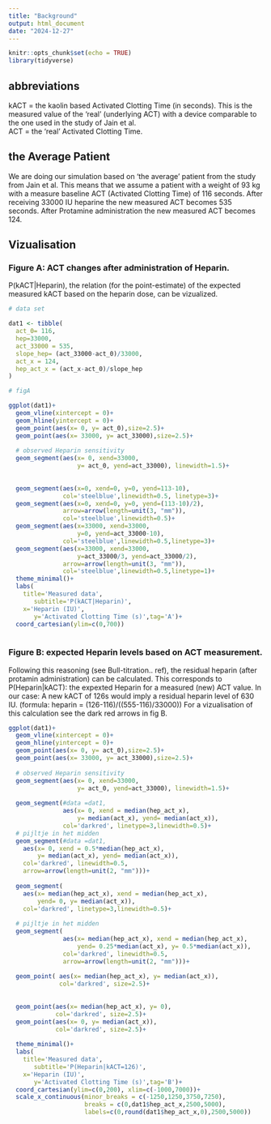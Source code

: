 ```yaml
---
title: "Background"
output: html_document
date: "2024-12-27"
---
```


```r
knitr::opts_chunk$set(echo = TRUE)
library(tidyverse)
```
## abbreviations

kACT = the kaolin based Activated Clotting Time (in seconds). This is the measured value of the 'real' (underlying ACT) with a device comparable to the one used in the study of Jain et al.  
ACT = the 'real' Activated Clotting Time.

## the Average Patient
We are doing our simulation based on 'the average' patient from the study from Jain et al.
This means that we assume a patient with a weight of 93 kg with a measure baseline ACT (Activated Clotting Time) of 116 seconds. After receiving 33000 IU heparine the new measured ACT becomes 535 seconds. After Protamine administration the new measured ACT becomes 124.

## Vizualisation

### Figure A: ACT changes after administration of Heparin.
P(kACT|Heparin), the relation (for the point-estimate) of the expected measured kACT based on the heparin dose, can be vizualized. 

```r
# data set

dat1 <- tibble(
  act_0= 116,
  hep=33000,
  act_33000 = 535,
  slope_hep= (act_33000-act_0)/33000,
  act_x = 124,
  hep_act_x = (act_x-act_0)/slope_hep
)

# figA

ggplot(dat1)+
  geom_vline(xintercept = 0)+
  geom_hline(yintercept = 0)+
  geom_point(aes(x= 0, y= act_0),size=2.5)+
  geom_point(aes(x= 33000, y= act_33000),size=2.5)+
  
  # observed Heparin sensitivity
  geom_segment(aes(x= 0, xend=33000,
                   y= act_0, yend=act_33000), linewidth=1.5)+
  
  
  geom_segment(aes(x=0, xend=0, y=0, yend=113-10),
               col='steelblue',linewidth=0.5, linetype=3)+
  geom_segment(aes(x=0, xend=0, y=0, yend=(113-10)/2),
               arrow=arrow(length=unit(3, "mm")),
               col='steelblue',linewidth=0.5)+
  geom_segment(aes(x=33000, xend=33000, 
                   y=0, yend=act_33000-10),
               col='steelblue',linewidth=0.5,linetype=3)+
  geom_segment(aes(x=33000, xend=33000, 
                   y=act_33000/3, yend=act_33000/2),
               arrow=arrow(length=unit(3, "mm")),
               col='steelblue',linewidth=0.5,linetype=1)+
  theme_minimal()+
  labs(
    title='Measured data',
       subtitle='P(kACT|Heparin)',
    x='Heparin (IU)',
       y='Activated Clotting Time (s)',tag='A')+
  coord_cartesian(ylim=c(0,700))
  
```

### Figure B: expected Heparin levels based on ACT measurement.

Following this reasoning (see Bull-titration.. ref), the residual heparin (after protamin administration) can be calculated.
This corresponds to P(Heparin|kACT): the expexted Heparin for a measured (new) ACT value.
In our case: A new kACT of 126s would imply a residual heparin level of 630 IU. (formula: heparin = (126-116)/((555-116)/33000))
For a vizualisation of this calculation see the dark red arrows in fig B.


```r
ggplot(dat1)+
  geom_vline(xintercept = 0)+
  geom_hline(yintercept = 0)+
  geom_point(aes(x= 0, y= act_0),size=2.5)+
  geom_point(aes(x= 33000, y= act_33000),size=2.5)+
  
  # observed Heparin sensitivity
  geom_segment(aes(x= 0, xend=33000,
                   y= act_0, yend=act_33000), linewidth=1.5)+
  
  geom_segment(#data =dat1, 
               aes(x= 0, xend = median(hep_act_x),
                   y= median(act_x), yend= median(act_x)), 
               col='darkred', linetype=3,linewidth=0.5)+
  # pijltje in het midden
  geom_segment(#data =dat1, 
    aes(x= 0, xend = 0.5*median(hep_act_x),
        y= median(act_x), yend= median(act_x)), 
    col='darkred', linewidth=0.5,
    arrow=arrow(length=unit(2, "mm")))+
  
  geom_segment(
    aes(x= median(hep_act_x), xend = median(hep_act_x),
        yend= 0, y= median(act_x)), 
    col='darkred', linetype=3,linewidth=0.5)+
  
  # pijltje in het midden
  geom_segment(
               aes(x= median(hep_act_x), xend = median(hep_act_x),
                   yend= 0.25*median(act_x), y= 0.5*median(act_x)), 
               col='darkred', linewidth=0.5,
               arrow=arrow(length=unit(2, "mm")))+
  
  geom_point( aes(x= median(hep_act_x), y= median(act_x)),
              col='darkred', size=2.5)+
  
  
  geom_point(aes(x= median(hep_act_x), y= 0),
             col='darkred', size=2.5)+
  geom_point(aes(x= 0, y= median(act_x)),
             col='darkred', size=2.5)+
  
  theme_minimal()+
  labs(
    title='Measured data',
       subtitle='P(Heparin|kACT=126)',
    x='Heparin (IU)',
       y='Activated Clotting Time (s)',tag='B')+
  coord_cartesian(ylim=c(0,200), xlim=c(-1000,7000))+
  scale_x_continuous(minor_breaks = c(-1250,1250,3750,7250),
                     breaks = c(0,dat1$hep_act_x,2500,5000),
                     labels=c(0,round(dat1$hep_act_x,0),2500,5000))

```

